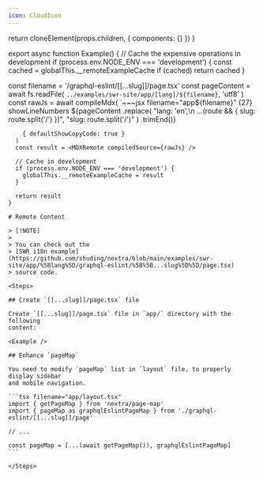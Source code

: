 ```yaml
---
icon: CloudIcon
---
```



  return cloneElement(props.children, {
    components: {}
  })
}

export async function Example() {
  // Cache the expensive operations in development
  if (process.env.NODE_ENV === 'development') {
    const cached = globalThis.__remoteExampleCache
    if (cached) return cached
  }
  
  const filename = '/graphql-eslint/[[...slug]]/page.tsx'
  const pageContent = await fs.readFile(
    `../examples/swr-site/app/[lang]/${filename}`,
    'utf8'
  )
  const rawJs = await compileMdx(
    `~~~jsx filename="app${filename}" {27} showLineNumbers
${pageContent
  .replace(
    "lang: 'en',\n    ...(route && { slug: route.split('/') })",
    "slug: route.split('/')"
  )
  .trimEnd()}
~~~`,
    { defaultShowCopyCode: true }
  )
  const result = <MDXRemote compiledSource={rawJs} />
  
  // Cache in development
  if (process.env.NODE_ENV === 'development') {
    globalThis.__remoteExampleCache = result
  }
  
  return result
}

# Remote Content

> [!NOTE]
>
> You can check out the
> [SWR i18n example](https://github.com/shuding/nextra/blob/main/examples/swr-site/app/%5Blang%5D/graphql-eslint/%5B%5B...slug%5D%5D/page.tsx)
> source code.

<Steps>

## Create `[[...slug]]/page.tsx` file

Create `[[...slug]]/page.tsx` file in `app/` directory with the following
content:

<Example />

## Enhance `pageMap`

You need to modify `pageMap` list in `layout` file, to properly display sidebar
and mobile navigation.

```tsx filename="app/layout.tsx"
import { getPageMap } from 'nextra/page-map'
import { pageMap as graphqlEslintPageMap } from './graphql-eslint/[[...slug]]/page'

// ...

const pageMap = [...(await getPageMap()), graphqlEslintPageMap]
```

</Steps>
